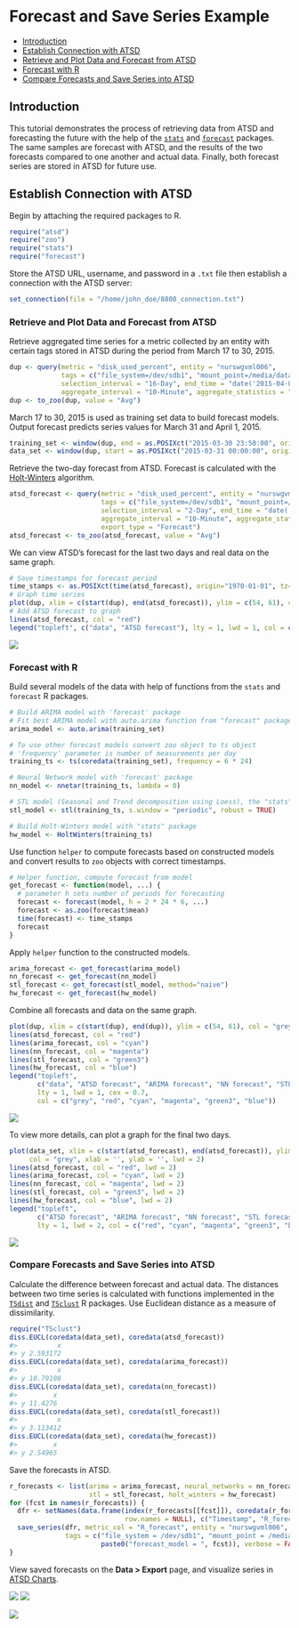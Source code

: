 # Forecast and Save Series Example

* [Introduction](#Introduction)
* [Establish Connection with ATSD](#establish-connection-with-atsd)
* [Retrieve and Plot Data and Forecast from ATSD](#retrieve-and-plot-data-and-forecast-from-atsd)
* [Forecast with R](#forecast-with-r)
* [Compare Forecasts and Save Series into ATSD](#compare-forecast-and-save-series-into-atsd)

## Introduction

This tutorial demonstrates the process of retrieving data from ATSD and forecasting the future with the help of the [`stats`](https://stat.ethz.ch/R-manual/R-devel/library/stats/html/00Index.html) and [`forecast`](https://cran.r-project.org/web/packages/forecast/index.html) packages. The same samples are forecast with ATSD, and the results of the two forecasts compared to one another and actual data. Finally, both forecast series are stored in ATSD for future use.

## Establish Connection with ATSD

Begin by attaching the required packages to R.

```r
require("atsd")
require("zoo")
require("stats")
require("forecast")
```

Store the ATSD URL, username, and password in a `.txt` file then establish a connection with the ATSD server:

```r
set_connection(file = "/home/john_doe/8808_connection.txt")
```

### Retrieve and Plot Data and Forecast from ATSD

Retrieve aggregated time series for a metric collected by an entity with certain tags stored in ATSD during the period from March 17 to 30, 2015.

```r
dup <- query(metric = "disk_used_percent", entity = "nurswgvml006",
             tags = c("file_system=/dev/sdb1", "mount_point=/media/datadrive"),
             selection_interval = "16-Day", end_time = "date('2015-04-02')",
             aggregate_interval = "10-Minute", aggregate_statistics = "Avg")
dup <- to_zoo(dup, value = "Avg")
```

March 17 to 30, 2015 is used as training set data to build forecast models. Output forecast predicts series values for March 31 and April 1, 2015.

```r
training_set <- window(dup, end = as.POSIXct("2015-03-30 23:50:00", origin="1970-01-01", tz="GMT"))
data_set <- window(dup, start = as.POSIXct("2015-03-31 00:00:00", origin="1970-01-01", tz="GMT"))
```

Retrieve the two-day forecast from ATSD. Forecast is calculated with the [Holt-Winters](https://axibase.com/docs/atsd/forecasting/#algorithm-parameters) algorithm.

``` r
atsd_forecast <- query(metric = "disk_used_percent", entity = "nurswgvml006",
                       tags = c("file_system=/dev/sdb1", "mount_point=/media/datadrive"),
                       selection_interval = "2-Day", end_time = "date('2015-04-02')",
                       aggregate_interval = "10-Minute", aggregate_statistics = "Avg",
                       export_type = "Forecast")
atsd_forecast <- to_zoo(atsd_forecast, value = "Avg")
```

We can view ATSD's forecast for the last two days and real data on the same graph.

``` r
# Save timestamps for forecast period
time_stamps <- as.POSIXct(time(atsd_forecast), origin="1970-01-01", tz="GMT")
# Graph time series
plot(dup, xlim = c(start(dup), end(atsd_forecast)), ylim = c(54, 61), col = "grey", xlab = '', ylab = '')
# Add ATSD forecast to graph
lines(atsd_forecast, col = "red")
legend("topleft", c("data", "ATSD forecast"), lty = 1, lwd = 1, col = c("grey", "red"))
```

![](forecast_and_save_series_example_files/figure-markdown_github/unnamed-chunk-7-1.png)

### Forecast with R

Build several models of the data with help of functions from the `stats` and `forecast` R packages.

```r
# Build ARIMA model with 'forecast' package
# Fit best ARIMA model with auto.arima function from "forecast" package
arima_model <- auto.arima(training_set)

# To use other forecast models convert zoo object to ts object
# 'frequency' parameter is number of measurements per day
training_ts <- ts(coredata(training_set), frequency = 6 * 24)

# Neural Network model with 'forecast' package
nn_model <- nnetar(training_ts, lambda = 0)

# STL model (Seasonal and Trend decomposition using Loess), the "stats" package
stl_model <- stl(training_ts, s.window = "periodic", robust = TRUE)

# Build Holt-Winters model with "stats" package
hw_model <- HoltWinters(training_ts)
```

Use function `helper` to compute forecasts based on constructed models and convert results to `zoo` objects with correct timestamps.

```r
# Helper function, compute forecast from model
get_forecast <- function(model, ...) {
  # parameter h sets number of periods for forecasting
  forecast <- forecast(model, h = 2 * 24 * 6, ...)
  forecast <- as.zoo(forecast$mean)
  time(forecast) <- time_stamps
  forecast
}
```

Apply `helper` function to the constructed models.

``` r
arima_forecast <- get_forecast(arima_model)
nn_forecast <- get_forecast(nn_model)
stl_forecast <- get_forecast(stl_model, method="naive")
hw_forecast <- get_forecast(hw_model)
```

Combine all forecasts and data on the same graph.

``` r
plot(dup, xlim = c(start(dup), end(dup)), ylim = c(54, 61), col = "grey", xlab = '', ylab = '')
lines(atsd_forecast, col = "red")
lines(arima_forecast, col = "cyan")
lines(nn_forecast, col = "magenta")
lines(stl_forecast, col = "green3")
lines(hw_forecast, col = "blue")
legend("topleft", 
       c("data", "ATSD forecast", "ARIMA forecast", "NN forecast", "STL forecast", "HW forecats"), 
       lty = 1, lwd = 1, cex = 0.7,
       col = c("grey", "red", "cyan", "magenta", "green3", "blue"))
```

![](forecast_and_save_series_example_files/figure-markdown_github/unnamed-chunk-11-1.png)

To view more details, can plot a graph for the final two days.

```r
plot(data_set, xlim = c(start(atsd_forecast), end(atsd_forecast)), ylim = c(54, 61), 
     col = "grey", xlab = '', ylab = '', lwd = 2)
lines(atsd_forecast, col = "red", lwd = 2)
lines(arima_forecast, col = "cyan", lwd = 2)
lines(nn_forecast, col = "magenta", lwd = 2)
lines(stl_forecast, col = "green3", lwd = 2)
lines(hw_forecast, col = "blue", lwd = 2)
legend("topleft", 
       c("ATSD forecast", "ARIMA forecast", "NN forecast", "STL forecast", "HW forecats"), 
       lty = 1, lwd = 2, col = c("red", "cyan", "magenta", "green3", "blue"))
```

![](forecast_and_save_series_example_files/figure-markdown_github/unnamed-chunk-12-1.png)

### Compare Forecasts and Save Series into ATSD

Calculate the difference between forecast and actual data. The distances between two time series is calculated with functions implemented in the [`TSdist`](https://cran.r-project.org/web/packages/TSdist/index.html) and [`TSclust`](https://cran.r-project.org/web/packages/TSclust/index.html) R packages. Use Euclidean distance as a measure of dissimilarity.

```r
require("TSclust")
diss.EUCL(coredata(data_set), coredata(atsd_forecast))
#>          x
#> y 2.593172
diss.EUCL(coredata(data_set), coredata(arima_forecast))
#>          x
#> y 10.79108
diss.EUCL(coredata(data_set), coredata(nn_forecast))
#>         x
#> y 11.4276
diss.EUCL(coredata(data_set), coredata(stl_forecast))
#>          x
#> y 3.113412
diss.EUCL(coredata(data_set), coredata(hw_forecast))
#>         x
#> y 2.54965
```

Save the forecasts in ATSD.

```r
r_forecasts <- list(arima = arima_forecast, neural_networks = nn_forecast, 
                    stl = stl_forecast, holt_winters = hw_forecast)
for (fcst in names(r_forecasts)) {
  dfr <- setNames(data.frame(index(r_forecasts[[fcst]]), coredata(r_forecasts[[fcst]]), 
                             row.names = NULL), c("Timestamp", "R_forecast"))
  save_series(dfr, metric_col = "R_forecast", entity = "nurswgvml006", 
              tags = c("file_system = /dev/sdb1", "mount_point = /media/datadrive", 
                       paste0("forecast_model = ", fcst)), verbose = FALSE)
}
```

View saved forecasts on the **Data > Export** page, and visualize series in [ATSD Charts](https://github.com/axibase/charts).

![](forecast_and_save_series_example_files/figure-markdown_github/atsd_saved_series_charts.png)
![](forecast_and_save_series_example_files/figure-markdown_github/atsd_saved_series_charts_zoomed_in.png)

[![](./images/button.png)](http://axibase.com/chartlab/01c588eb)
